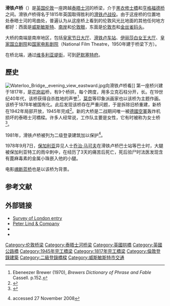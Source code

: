 {{noteTA
|G1=Country
|1=zh-cn:威斯敏斯特; zh-hant:西敏; zh-sg:西敏;
}}
{{Infobox Bridge |
|image = River Thames and Waterloo Bridge, London-17Aug2009.jpg
|image_size=300px
|bridge_name = 滑铁卢桥
|caption = 
|official_name = 
|locale = {{GBR}}[[倫敦|倫敦]]
|carries = 机动车<br>行人
|crosses = [[泰晤士河|泰晤士河]]
|maint = 
|open = 1945
|below =
|traffic = 
|design = [[拱桥|拱桥]]
|toll = 
|mainspan = 71米
|length =
|width = 
|heritage = [[Listed_building|Grade II* listed structure]]
}}

'''滑铁卢桥'''（{{lang-en|Waterloo Bridge}}）是[[英国|英国]][[伦敦|伦敦]]一座跨越[[泰晤士河|泰晤士河]]的桥梁，介于[[黑衣修士橋|黑衣修士橋]]和[[亨格福德桥|亨格福德桥]]之间。滑铁卢桥得名于1815年英国取得胜利的[[滑铁卢战役|滑铁卢战役]]。由于这座桥的位置地处泰晤士河的弯曲处，普遍认为从这座桥上看到的伦敦风光比地面的其他任何地方都好：西面是[[威斯敏斯特|威斯敏斯特]]、[[南岸_(倫敦)|南岸]]和[[伦敦眼|伦敦眼]]，东面是[[伦敦市|伦敦市]]和[[金丝雀码头|金丝雀码头]]。 

大桥的南端是南岸地区，包括[[皇家节日大厅|皇家节日大厅]]、[[滑铁卢车站|滑铁卢车站]]、[[伊丽莎白女王大厅|伊丽莎白女王大厅]]、[[皇家国立剧院|皇家国立剧院]]和[[国家电影剧院|国家电影剧院]]（National Film Theatre，1950年建于桥梁下方）。  

在桥北端，通过[[维多利亚堤街|维多利亚堤街]]，可到[[萨默塞特府|萨默塞特府]]。

==歷史==
[[File:Waterloo_Bridge,_evening_view_eastward.jpg|thumb]]向滑铁卢桥看]]
第一座桥兴建于1817年，是[[花岗岩|花岗岩]]桥，有9个桥拱，每个跨度{{convert|120|ft|m|1}}，用多立克石柱分开，长{{convert|2456|ft|m|1}}。在19世纪40年代，该桥获得自杀胜地的声誉<ref>Ebeneezer Brewer (1970), ''Brewers Dictionary of Phrase and Fable'' Cassell. p.152.</ref>，[[莫奈|莫奈]]等印象派画家也以该桥为主题作画。该桥于1878年被国有化。此后发现该桥存在严重问题，于是拆除旧桥重建，新桥在1942年局部开放，1945年完成<ref>{{Cite web |url=http://thames.me.uk/s00110.htm |title=Where Thames Smooth Waters Glide |accessdate=2010-01-08 |archive-date=2008-05-11 |archive-url=https://web.archive.org/web/20080511105003/http://thames.me.uk/s00110.htm |dead-url=no }}</ref>。新的大桥是二战期间唯一被[[德國空軍|德國空軍]]轰炸机损坏的泰晤士河橋樑。许多人经常说，工作队主要是女性，它有时被称为女士桥<ref>{{cite web|url=http://www.peterlind.co.uk/ladies_bridge.htm|title=The Ladies Bridge|last=Staff writer|publisher=Peter Lind & Company Limited|accessdate=2009-05-07|deadurl=yes|archiveurl=https://web.archive.org/web/20081121020816/http://www.peterlind.co.uk/ladies_bridge.htm|archivedate=2008-11-21}}</ref>。

1981年，滑铁卢桥被列为二级登录建筑加以保护<ref>{{IoE|204770}} accessed 27 November 2008</ref>。

1978年9月7日，[[保加利亚|保加利亚]]异见人士[[乔治·马可夫|乔治·马可夫]]在滑铁卢桥巴士站等巴士时，大腿被保加利亚特工的雨伞刺中，在经历了3天的痛苦后死亡，死后验尸时法医发现含有蓖麻毒素的金属小珠嵌入他的小腿。

电影[[魂断蓝桥|魂断蓝桥]]也是以该桥为背景。

==参考文献==
{{reflist}}

==外部链接==
{{Commonscat|Waterloo Bridge|滑铁卢桥}}
*[http://www.british-history.ac.uk/report.asp?compid=47032 Survey of London entry] {{Wayback|url=http://www.british-history.ac.uk/report.asp?compid=47032 |date=20070927221626 }}
*[https://web.archive.org/web/20081121020816/http://www.peterlind.co.uk/ladies_bridge.htm Peter Lind & Company]
* {{Structurae|id=s0002224|title=Waterloo Bridge (1917)}}
* {{Structurae|id=s0002236|title=Waterloo Bridge (1945)}}
{{倫敦中心橋樑}}
{{coord|51|30|31|N|0|07|01|W|region:GB_type:landmark|display=title}}

[[Category:伦敦桥梁|Category:伦敦桥梁]]
[[Category:泰晤士河桥梁|Category:泰晤士河桥梁]]
[[Category:英國拱橋|Category:英國拱橋]]
[[Category:英國公路橋|Category:英國公路橋]]
[[Category:1945年完工橋梁|Category:1945年完工橋梁]]
[[Category:1817年完工橋梁|Category:1817年完工橋梁]]
[[Category:倫敦登錄建築|Category:倫敦登錄建築]]
[[Category:二級登錄橋樑|Category:二級登錄橋樑]]
[[Category:威斯敏斯特市交通|Category:威斯敏斯特市交通]]